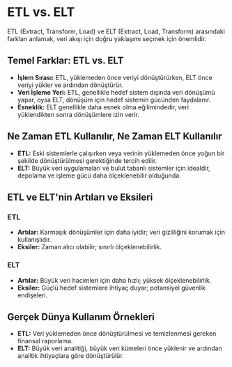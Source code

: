 # ETL vs. ELT

ETL (Extract, Transform, Load) ve ELT (Extract, Load, Transform) arasındaki farkları anlamak, veri akışı için doğru yaklaşımı seçmek için önemlidir.

## Temel Farklar: ETL vs. ELT

- **İşlem Sırası:** ETL, yüklemeden önce veriyi dönüştürürken, ELT önce veriyi yükler ve ardından dönüştürür.
- **Veri İşleme Yeri:** ETL, genellikle hedef sistem dışında veri dönüşümü yapar, oysa ELT, dönüşüm için hedef sistemin gücünden faydalanır.
- **Esneklik:** ELT genellikle daha esnek olma eğilimindedir, veri yüklendikten sonra dönüşümlere izin verir.

## Ne Zaman ETL Kullanılır, Ne Zaman ELT Kullanılır

- **ETL:** Eski sistemlerle çalışırken veya verinin yüklemeden önce yoğun bir şekilde dönüştürülmesi gerektiğinde tercih edilir.
- **ELT:** Büyük veri uygulamaları ve bulut tabanlı sistemler için idealdir, depolama ve işleme gücü daha ölçeklenebilir olduğunda.

## ETL ve ELT'nin Artıları ve Eksileri

### ETL

- **Artılar:** Karmaşık dönüşümler için daha iyidir; veri gizliliğini korumak için kullanışlıdır.
- **Eksiler:** Zaman alıcı olabilir; sınırlı ölçeklenebilirlik.

### ELT

- **Artılar:** Büyük veri hacimleri için daha hızlı; yüksek ölçeklenebilirlik.
- **Eksiler:** Güçlü hedef sistemlere ihtiyaç duyar; potansiyel güvenlik endişeleri.

## Gerçek Dünya Kullanım Örnekleri

- **ETL:** Veri yüklemeden önce dönüştürülmesi ve temizlenmesi gereken finansal raporlama.
- **ELT:** Büyük veri analitiği, büyük veri kümeleri önce yüklenir ve ardından analitik ihtiyaçlara göre dönüştürülür.